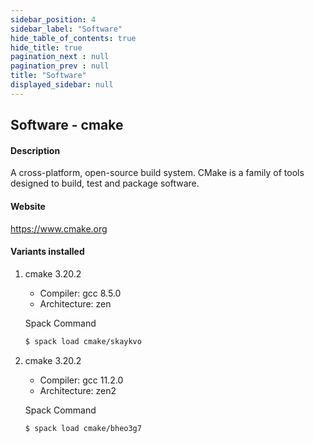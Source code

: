 ```yaml
---
sidebar_position: 4
sidebar_label: "Software"
hide_table_of_contents: true
hide_title: true
pagination_next : null
pagination_prev : null
title: "Software"
displayed_sidebar: null
---
```


## Software - cmake


#### Description
A cross-platform, open-source build system. CMake is a family of tools designed to build, test and package software.

#### Website
https://www.cmake.org

#### Variants installed

1. cmake 3.20.2

    - Compiler: gcc 8.5.0
    - Architecture: zen

    Spack Command
    ```bash
    $ spack load cmake/skaykvo
    ```

2. cmake 3.20.2

    - Compiler: gcc 11.2.0
    - Architecture: zen2

    Spack Command
    ```bash
    $ spack load cmake/bheo3g7
    ```
